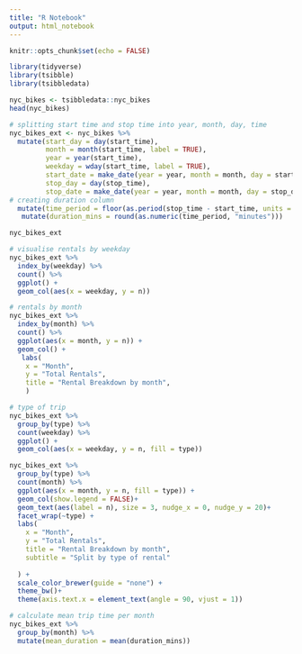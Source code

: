 ```yaml
---
title: "R Notebook"
output: html_notebook
---
```


```r
knitr::opts_chunk$set(echo = FALSE)
```

```r
library(tidyverse)
library(tsibble)
library(tsibbledata)

nyc_bikes <- tsibbledata::nyc_bikes
head(nyc_bikes)
```

```r
# splitting start time and stop time into year, month, day, time
nyc_bikes_ext <- nyc_bikes %>% 
  mutate(start_day = day(start_time),
         month = month(start_time, label = TRUE),
         year = year(start_time),
         weekday = wday(start_time, label = TRUE),
         start_date = make_date(year = year, month = month, day = start_day),
         stop_day = day(stop_time),
         stop_date = make_date(year = year, month = month, day = stop_day)) %>% 
# creating duration column
  mutate(time_period = floor(as.period(stop_time - start_time, units = "minutes"))) %>% 
   mutate(duration_mins = round(as.numeric(time_period, "minutes"))) 

nyc_bikes_ext
```

```r
# visualise rentals by weekday
nyc_bikes_ext %>% 
  index_by(weekday) %>% 
  count() %>% 
  ggplot() +
  geom_col(aes(x = weekday, y = n))

```

```r
# rentals by month
nyc_bikes_ext %>% 
  index_by(month) %>% 
  count() %>% 
  ggplot(aes(x = month, y = n)) +
  geom_col() +
   labs(
    x = "Month",
    y = "Total Rentals",
    title = "Rental Breakdown by month",
    ) 
```

```r
# type of trip
nyc_bikes_ext %>% 
  group_by(type) %>% 
  count(weekday) %>% 
  ggplot() +
  geom_col(aes(x = weekday, y = n, fill = type))

nyc_bikes_ext %>% 
  group_by(type) %>% 
  count(month) %>% 
  ggplot(aes(x = month, y = n, fill = type)) +
  geom_col(show.legend = FALSE)+
  geom_text(aes(label = n), size = 3, nudge_x = 0, nudge_y = 20)+
  facet_wrap(~type) +
  labs(
    x = "Month",
    y = "Total Rentals",
    title = "Rental Breakdown by month",
    subtitle = "Split by type of rental"
    
  ) +
  scale_color_brewer(guide = "none") +
  theme_bw()+
  theme(axis.text.x = element_text(angle = 90, vjust = 1))
```

```r
# calculate mean trip time per month
nyc_bikes_ext %>% 
  group_by(month) %>% 
  mutate(mean_duration = mean(duration_mins))
  
```